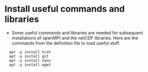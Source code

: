 # Install useful commands and libraries {.unnumbered}

- Some useful commands and libraries are needed for subsequent installations of openMPI and the netCDF libraries. Here are the commands from the definition file to load useful stuff.

```
  apt -y install tcsh
  apt -y install git
  apt -y install nano
  apt -y install wget
```
